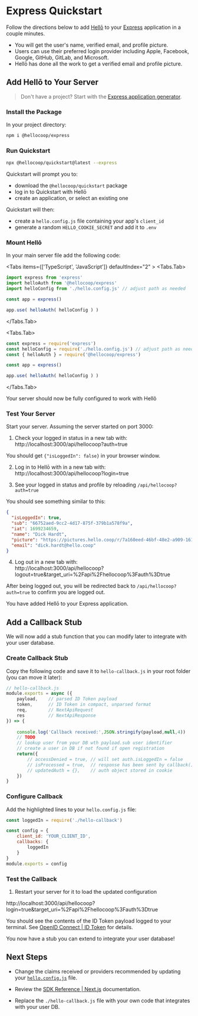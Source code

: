 
# Express Quickstart

Follow the directions below to add [Hellō](https://www.hello.coop) to your [Express](https://expressjs.com/) application in a couple minutes. 

- You will get the user's name, verified email, and profile picture.
- Users can use their preferred login provider including Apple, Facebook, Google, GitHub, GitLab, and Microsoft.
- Hellō has done all the work to get a verified email and profile picture. 

## Add Hellō to Your Server

> Don't have a project? Start with the [Express application generator](https://expressjs.com/en/starter/generator.html).

<Steps>


### Install the Package 

In your project directory:

```sh npm2yarn
npm i @hellocoop/express
```

### Run Quickstart

```sh
npx @hellocoop/quickstart@latest --express
 ```
Quickstart will prompt you to:
- download the `@hellocoop/quickstart` package
- log in to Quickstart with Hellō
- create an application, or select an existing one

Quickstart will then:
- create a `hello.config.js` file containing your app's `client_id`
- generate a random `HELLO_COOKIE_SECRET` and add it to `.env`

### Mount Hellō

In your main server file add the following code:

<Tabs items={['TypeScript', 'JavaScript']} defaultIndex="2" >
  <Tabs.Tab>
```typescript {2-3,7}
import express from 'express'
import helloAuth from '@hellocoop/express'
import helloConfig from './hello.config.js' // adjust path as needed

const app = express()

app.use( helloAuth( helloConfig ) )

```
  </Tabs.Tab>

  <Tabs.Tab>
```javascript {2-3,7}
const express = require('express')
const helloConfig = require('./hello.config.js') // adjust path as needed
const { helloAuth } = require('@hellocoop/express')

const app = express()

app.use( helloAuth( helloConfig ) )
```
  </Tabs.Tab>
</Tabs>


Your server should now be fully configured to work with Hellõ

### Test Your Server

Start your server. Assuming the server started on port 3000: 

1. Check your logged in status in a new tab with:<br/>http://localhost:3000/api/hellocoop?auth=true

You should get `{"isLoggedIn": false}` in your browser window.

2. Log in to Hellō with in a new tab with:<br/>http://localhost:3000/api/hellocoop?login=true

3. See your logged in status and profile by reloading `/api/hellocoop?auth=true`

You should see something similar to this:
```json
{
  "isLoggedIn": true,
  "sub": "66752aed-9cc2-4d17-875f-379b1a578f9a",
  "iat": 1699234659,
  "name": "Dick Hardt",
  "picture": "https://pictures.hello.coop/r/7a160eed-46bf-48e2-a909-161745535895.png",
  "email": "dick.hardt@hello.coop"
}
```

4. Log out in a new tab with:<br/>http://localhost:3000/api/hellocoop?logout=true&target_uri=%2Fapi%2Fhellocoop%3Fauth%3Dtrue

After being logged out, you will be redirected back to `/api/hellocoop?auth=true` to confirm you are logged out.

</Steps>

You have added Hellō to your Express application.


## Add a Callback Stub

We will now add a stub function that you can modify later to integrate with your user database.
<Steps>
### Create Callback Stub

Copy the following code and save it to `hello-callback.js` in your root folder (you can move it later):

```javascript filename="./hello-callback.js"
// hello-callback.js
module.exports = async ({ 
    payload,    // parsed ID Token payload
    token,      // ID Token in compact, unparsed format
    req,        // NextApiRequest
    res         // NextApiResponse
}) => {
 
    console.log('Callback received:',JSON.stringify(payload,null,4))
    // TODO
    // lookup user from your DB wth payload.sub user identifier
    // create a user in DB if not found if open registration
    return({
        // accessDenied = true, // will set auth.isLoggedIn = false
        // isProcessed = true,  // response has been sent by callback()
        // updatedAuth = {},    // auth object stored in cookie
    })
}
```

### Configure Callback

Add the highlighted lines to your `hello.config.js` file:

```javascript {1,5-7}
const loggedIn = require('./hello-callback')

const config = {
    client_id: 'YOUR_CLIENT_ID',
    callbacks: {
        loggedIn
    }
}
module.exports = config
```

### Test the Callback

1. Restart your server for it to load the updated configuration

http://localhost:3000/api/hellocoop?login=true&target_uri=%2Fapi%2Fhellocoop%3Fauth%3Dtrue

You should see the contents of the ID Token payload logged to your terminal. See [OpenID Connect | ID Token](/docs/oidc/token/) for details.

</Steps>

You now have a stub you can extend to integrate your user database!

## Next Steps

- Change the claims received or providers recommended by updating your [`hello.config.js`](/docs/sdks/config/) file.

- Review the [SDK Reference | Next.js](/docs/sdks/express/) documentation.

- Replace the `./hello-callback.js` file with your own code that integrates with your user DB.
